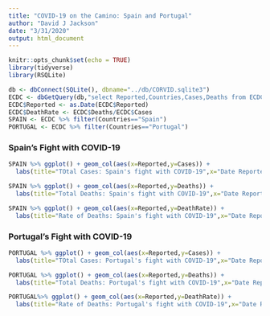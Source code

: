 ---
title: "COVID-19 on the Camino: Spain and Portugal"
author: "David J Jackson"
date: "3/31/2020"
output: html_document
---

```{r setup, include=FALSE}
knitr::opts_chunk$set(echo = TRUE)
library(tidyverse)
library(RSQLite)
```
```{r,echo=FALSE}
db <- dbConnect(SQLite(), dbname="../db/CORVID.sqlite3")
ECDC <- dbGetQuery(db,"select Reported,Countries,Cases,Deaths from ECDC")
ECDC$Reported <- as.Date(ECDC$Reported)
ECDC$DeathRate <- ECDC$Deaths/ECDC$Cases
SPAIN <- ECDC %>% filter(Countries=="Spain")
PORTUGAL <- ECDC %>% filter(Countries=="Portugal")

```

### Spain's Fight with COVID-19 

```{r,echo=FALSE}
SPAIN %>% ggplot() + geom_col(aes(x=Reported,y=Cases)) +
  labs(title="TOtal Cases: Spain's fight with COVID-19",x="Date Reported",y="Total Cases Reported")

SPAIN %>% ggplot() + geom_col(aes(x=Reported,y=Deaths)) +
  labs(title="Total Deaths: Spain's fight with COVID-19",x="Date Reported",y="Total Deaths Reported")

SPAIN %>% ggplot() + geom_col(aes(x=Reported,y=DeathRate)) +
  labs(title="Rate of Deaths: Spain's fight with COVID-19",x="Date Reported",y="Death RAte (%)")
```

### Portugal's Fight with COVID-19 

```{r,echo=FALSE}
PORTUGAL %>% ggplot() + geom_col(aes(x=Reported,y=Cases)) +
  labs(title="TOtal Cases: Portugal's fight with COVID-19",x="Date Reported",y="Total Cases Reported")

PORTUGAL %>% ggplot() + geom_col(aes(x=Reported,y=Deaths)) +
  labs(title="Total Deaths: Portugal's fight with COVID-19",x="Date Reported",y="Total Deaths Reported")

PORTUGAL%>% ggplot() + geom_col(aes(x=Reported,y=DeathRate)) +
  labs(title="Rate of Deaths: Portugal's fight with COVID-19",x="Date Reported",y="Death RAte (%)")
```

